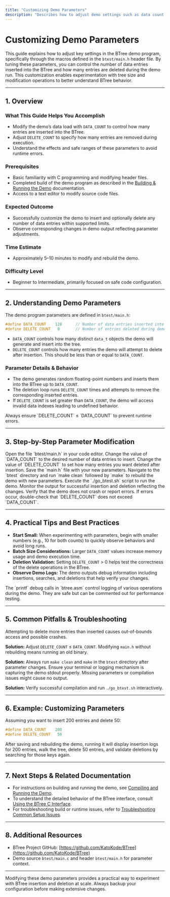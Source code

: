 ```yaml
---
title: "Customizing Demo Parameters"
description: "Describes how to adjust demo settings such as data count and delete operations, as exposed via header macros. Provides guidance on modifying parameters, understanding their effects, and recommended practices for experimentation."
---
```


# Customizing Demo Parameters

This guide explains how to adjust key settings in the BTree demo program, specifically through the macros defined in the `btest/main.h` header file. By tuning these parameters, you can control the number of data entries inserted into the BTree and how many entries are deleted during the demo run. This customization enables experimentation with tree size and modification operations to better understand BTree behavior.

---

## 1. Overview

### What This Guide Helps You Accomplish
- Modify the demo’s data load with `DATA_COUNT` to control how many entries are inserted into the BTree.
- Adjust `DELETE_COUNT` to specify how many entries are removed during execution.
- Understand the effects and safe ranges of these parameters to avoid runtime errors.

### Prerequisites
- Basic familiarity with C programming and modifying header files.
- Completed build of the demo program as described in the [Building & Running the Demo](https://github.com/KatoKode/BTree/blob/main/README.md) documentation.
- Access to a text editor to modify source code files.

### Expected Outcome
- Successfully customize the demo to insert and optionally delete any number of data entries within supported limits.
- Observe corresponding changes in demo output reflecting parameter adjustments.

### Time Estimate
- Approximately 5–10 minutes to modify and rebuild the demo.

### Difficulty Level
- Beginner to Intermediate, primarily focused on safe code configuration.

---

## 2. Understanding Demo Parameters

The demo program parameters are defined in `btest/main.h`:

```c
#define DATA_COUNT    128      // Number of data entries inserted into BTree
#define DELETE_COUNT   0       // Number of entries deleted during demo
```

- `DATA_COUNT` controls how many distinct `data_t` objects the demo will generate and insert into the tree.
- `DELETE_COUNT` controls how many entries the demo will attempt to delete after insertion. This should be less than or equal to `DATA_COUNT`.


### Parameter Details & Behavior
- The demo generates random floating-point numbers and inserts them into the BTree up to `DATA_COUNT`.
- The deletion loop runs `DELETE_COUNT` times and attempts to remove the corresponding inserted entries.
- If `DELETE_COUNT` is set greater than `DATA_COUNT`, the demo will access invalid data indexes leading to undefined behavior.

<Warning>
Always ensure `DELETE_COUNT` ≤ `DATA_COUNT` to prevent runtime errors.
</Warning>

---

## 3. Step-by-Step Parameter Modification

<Steps>
<Step title="Locate the Parameters in Source">
Open the file `btest/main.h` in your code editor.
</Step>
<Step title="Modify DATA_COUNT">
Change the value of `DATA_COUNT` to the desired number of data entries to insert.
</Step>
<Step title="Modify DELETE_COUNT">
Change the value of `DELETE_COUNT` to set how many entries you want deleted after insertion.
</Step>
<Step title="Save Changes">
Save the `main.h` file with your new parameters.
</Step>
<Step title="Rebuild the Demo Program">
Navigate to the `btest` directory and run `make clean` followed by `make` to rebuild the demo with new parameters.
</Step>
<Step title="Run the Demo">
Execute the `./go_btest.sh` script to run the demo. Monitor the output for successful insertion and deletion reflecting the changes.
</Step>
</Steps>

<Check>
Verify that the demo does not crash or report errors. If errors occur, double-check that `DELETE_COUNT` does not exceed `DATA_COUNT`.
</Check>

---

## 4. Practical Tips and Best Practices

- **Start Small:** When experimenting with parameters, begin with smaller numbers (e.g., 10 for both counts) to quickly observe behaviors and avoid long runs.
- **Batch Size Considerations:** Larger `DATA_COUNT` values increase memory usage and demo execution time.
- **Deletion Validation:** Setting `DELETE_COUNT` > 0 helps test the correctness of the delete operations in the BTree.
- **Observe Demo Logs:** The demo outputs debug information including insertions, searches, and deletions that help verify your changes.

<Info>
The `printf` debug calls in `btree.asm` control logging of various operations during the demo. They are safe but can be commented out for performance testing.
</Info>

---

## 5. Common Pitfalls & Troubleshooting

<AccordionGroup title="Common Issues">
<Accordion title="Deletion Count Exceeds Insertions">
Attempting to delete more entries than inserted causes out-of-bounds access and possible crashes.

**Solution:** Adjust `DELETE_COUNT` ≤ `DATA_COUNT`.
</Accordion>
<Accordion title="Rebuild Not Triggered After Parameter Change">
Modifying `main.h` without rebuilding means running an old binary.

**Solution:** Always run `make clean` and `make` in the `btest` directory after parameter changes.
</Accordion>
<Accordion title="Unexpected Demo Output or No Output">
Ensure your terminal or logging mechanism is capturing the demo stdout properly. Missing parameters or compilation issues might cause no output.

**Solution:** Verify successful compilation and run `./go_btest.sh` interactively.
</Accordion>
</AccordionGroup>

---

## 6. Example: Customizing Parameters

Assuming you want to insert 200 entries and delete 50:

```c
#define DATA_COUNT    200
#define DELETE_COUNT   50
```

After saving and rebuilding the demo, running it will display insertion logs for 200 entries, walk the tree, delete 50 entries, and validate deletions by searching for those keys again.

---

## 7. Next Steps & Related Documentation

- For instructions on building and running the demo, see [Compiling and Running the Demo](../core-workflows/compiling-running-demo).
- To understand the detailed behavior of the BTree interface, consult [Using the BTree C Interface](../core-workflows/using-btree-c-interface).
- For troubleshooting build or runtime issues, refer to [Troubleshooting Common Setup Issues](../../troubleshooting/troubleshooting-setup).

---

## 8. Additional Resources

- BTree Project GitHub: [https://github.com/KatoKode/BTree](https://github.com/KatoKode/BTree)
- Demo source `btest/main.c` and header `btest/main.h` for parameter context.

---

<Note>
Modifying these demo parameters provides a practical way to experiment with BTree insertion and deletion at scale. Always backup your configuration before making extensive changes.
</Note>
